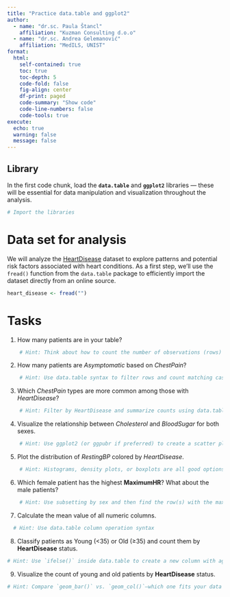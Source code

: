 ---
title: "Practice data.table and ggplot2"
author: 
  - name: "dr.sc. Paula Štancl"
    affiliation: "Kuzman Consulting d.o.o"
  - name: "dr.sc. Andrea Gelemanović"
    affiliation: "MedILS, UNIST"
format:
  html:
    self-contained: true
    toc: true
    toc-depth: 5
    code-fold: false
    fig-align: center
    df-print: paged
    code-summary: "Show code"
    code-line-numbers: false
    code-tools: true
execute:
  echo: true
  warning: false
  message: false
---

## Library

In the first code chunk, load the **`data.table`** and **`ggplot2`** libraries --- these will be essential for data manipulation and visualization throughout the analysis.

```{r}
# Import the libraries
```

# Data set for analysis

We will analyze the [HeartDisease](https://vincentarelbundock.github.io/Rdatasets/csv/CardioDataSets/heartdisease_tbl_df.csv) dataset to explore patterns and potential risk factors associated with heart conditions. As a first step, we'll use the `fread()` function from the `data.table` package to efficiently import the dataset directly from an online source.

```{r, eval=FALSE}
heart_disease <- fread("")
```

# Tasks

1.  How many patients are in your table?

```{r}
    # Hint: Think about how to count the number of observations (rows) in a data.table.
```

2.  How many patients are *Asymptomatic* based on *ChestPain*?

```{r}
    # Hint: Use data.table syntax to filter rows and count matching cases.
```

3.  Which *ChestPain* types are more common among those with *HeartDisease*?

```{r}
    # Hint: Filter by HeartDisease and summarize counts using data.table.
```

4.  Visualize the relationship between *Cholesterol* and *BloodSugar* for both sexes.

```{r}
    # Hint: Use ggplot2 (or ggpubr if preferred) to create a scatter plot grouped by sex.
```

5.  Plot the distribution of *RestingBP* colored by *HeartDisease*.

```{r}
    # Hint: Histograms, density plots, or boxplots are all good options for showing distributions—choose one or more.
```

6.  Which female patient has the highest **MaximumHR**? What about the male patients?

```{r}
    # Hint: Use subsetting by sex and then find the row(s) with the maximum value of MaximumHR OR use by argument to get answer in one code.
```

7.  Calculate the mean value of all numeric columns.

```{r}
  # Hint: Use data.table column operation syntax
```



8.  Classify patients as Young (\<35) or Old (≥35) and count them by **HeartDisease** status.

```{r}
# Hint: Use `ifelse()` inside data.table to create a new column with age group labels.
```

9.  Visualize the count of young and old patients by **HeartDisease** status.

```{r}
# Hint: Compare `geom_bar()` vs. `geom_col()`—which one fits your data format?
```
